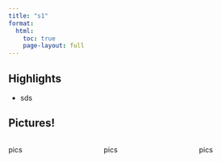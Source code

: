 ```yaml
---
title: "s1"
format: 
  html:
    toc: true
    page-layout: full
---
```


## Highlights

-   sds

## Pictures!

:::::::: columns
::: {.column width="30%"}
pics
:::

::: {.column width="5%"}
:::

::: {.column width="30%"}
pics
:::

::: {.column width="5%"}
:::

::: {.column width="30%"}
pics
:::
::::::::
